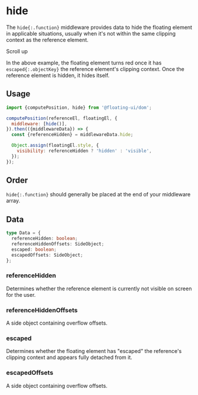
# hide

The `hide{:.function}` middleware provides data to hide the
floating element in applicable situations, usually when it's not
within the same clipping context as the reference element.

<div className="flex flex-col gap-4">
  <Chrome center scrollable className="h-96">
    <Floating
      portaled
      middleware={[{name: 'offset', options: 5}, {name: 'hide'}]}
    >
      <div className="grid place-items-center w-32 h-32 border-2 border-gray-1000 border-dashed">
        Scroll up
      </div>
    </Floating>
  </Chrome>
</div>

In the above example, the floating element turns red once it has
`escaped{:.objectKey}` the reference element's clipping context.
Once the reference element is hidden, it hides itself.

## Usage

```js
import {computePosition, hide} from '@floating-ui/dom';

computePosition(referenceEl, floatingEl, {
  middleware: [hide()],
}).then(({middlewareData}) => {
  const {referenceHidden} = middlewareData.hide;

  Object.assign(floatingEl.style, {
    visibility: referenceHidden ? 'hidden' : 'visible',
  });
});
```

## Order

`hide{:.function}` should generally be placed at the end of your
middleware array.

## Data

```ts
type Data = {
  referenceHidden: boolean;
  referenceHiddenOffsets: SideObject;
  escaped: boolean;
  escapedOffsets: SideObject;
};
```

### referenceHidden

Determines whether the reference element is currently not visible
on screen for the user.

### referenceHiddenOffsets

A side object containing overflow offsets.

### escaped

Determines whether the floating element has "escaped" the
reference's clipping context and appears fully detached from it.

### escapedOffsets

A side object containing overflow offsets.
